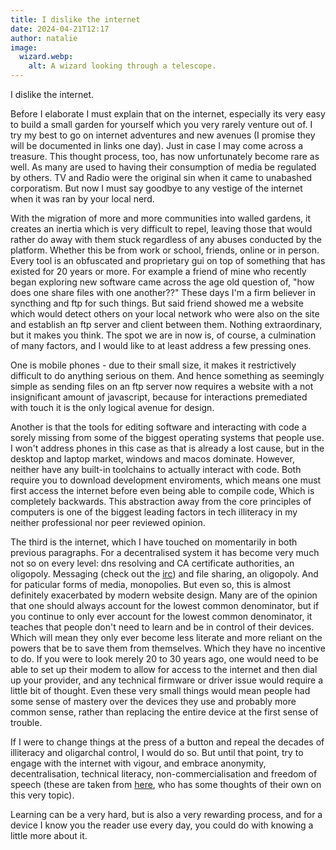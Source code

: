 ```yaml
---
title: I dislike the internet 
date: 2024-04-21T12:17
author: natalie
image:
  wizard.webp:
    alt: A wizard looking through a telescope.
---
```

I dislike the internet.

Before I elaborate I must explain that on the internet, especially its very easy to build a small garden for yourself which you very rarely venture out of. I try my best to go on internet adventures and new avenues (I promise they will be documented in links one day). Just in case I may come across a treasure. This thought process, too, has now unfortunately become rare as well. As many are used to having their consumption of media be regulated by others. TV and Radio were the original sin when it came to unabashed corporatism. But now I must say goodbye to any vestige of the internet when it was ran by your local nerd.

With the migration of more and more communities into walled gardens, it creates an inertia which is very difficult to repel, leaving those that would rather do away with them stuck regardless of any abuses conducted by the platform. Whether this be from work or school, friends, online or in person. Every tool is an obfuscated and proprietary gui on top of something that has existed for 20 years or more. For example a friend of mine who recently began exploring new software came across the age old question of, "how does one share files with one another??" These days I'm a firm believer in syncthing and ftp for such things. But said friend showed me a website which would detect others on your local network who were also on the site and establish an ftp server and client between them. Nothing extraordinary, but it makes you think. The spot we are in now is, of course, a culmination of many factors, and I would like to at least address a few pressing ones. 

One is mobile phones - due to their small size, it makes it restrictively difficult to do anything serious on them. And hence something as seemingly simple as sending files on an ftp server now requires a website with a not insignificant amount of javascript, because for interactions premediated with touch it is the only logical avenue for design.

Another is that the tools for editing software and interacting with code a sorely missing from some of the biggest operating systems that people use. I won't address phones in this case as that is already a lost cause, but in the desktop and laptop market, windows and macos dominate. However, neither have any built-in toolchains to actually interact with code. Both require you to download development enviroments, which means one must first access the internet before even being able to compile code, Which is completely backwards. This abstraction away from the core principles of computers is one of the biggest leading factors in tech illiteracy in my neither professional nor peer reviewed opinion.

The third is the internet, which I have touched on momentarily in both previous paragraphs. For a decentralised system it has become very much not so on every level: dns resolving and CA certificate authorities, an oligopoly. Messaging (check out the [irc](https://www.reluekiss.com/irc)) and file sharing, an oligopoly. And for paticular forms of media, monopolies. But even so, this is almost definitely exacerbated by modern website design. Many are of the opinion that one should always account for the lowest common denominator, but if you continue to only ever account for the lowest common denominator, it teaches that people don't need to learn and be in control of their devices. Which will mean they only ever become less literate and more reliant on the powers that be to save them from themselves. Which they have no incentive to do. If you were to look merely 20 to 30 years ago, one would need to be able to set up their modem to allow for access to the internet and then dial up your provider, and any technical firmware or driver issue would require a little bit of thought. Even these very small things would mean people had some sense of mastery over the devices they use and probably more common sense, rather than replacing the entire device at the first sense of trouble.

If I were to change things at the press of a button and repeal the decades of illiteracy and oligarchal control, I would do so. But until that point, try to engage with the internet with vigour, and embrace anonymity, decentralisation, technical literacy, non-commercialisation and freedom of speech (these are taken from [here](https://koshka.love/mwwwga.html), who has some thoughts of their own on this very topic).

Learning can be a very hard, but is also a very rewarding process, and for a device I know you the reader use every day, you could do with knowing a little more about it.
